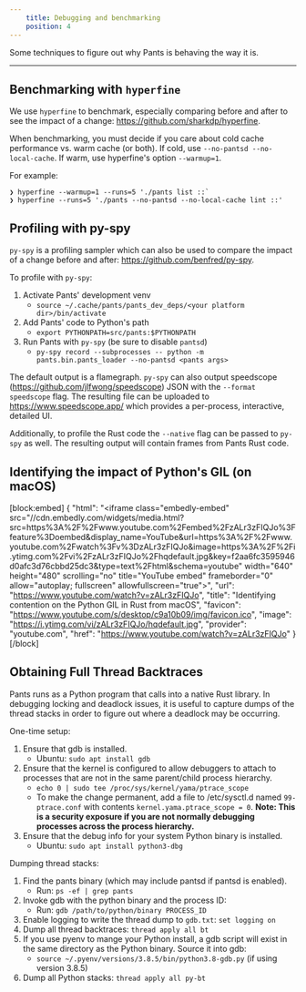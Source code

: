 ```yaml
---
    title: Debugging and benchmarking
    position: 4
---
```


Some techniques to figure out why Pants is behaving the way it is.

---

Benchmarking with `hyperfine`
-----------------------------

We use `hyperfine` to benchmark, especially comparing before and after to see the impact of a change: <https://github.com/sharkdp/hyperfine>.

When benchmarking, you must decide if you care about cold cache performance vs. warm cache (or both). If cold, use `--no-pantsd --no-local-cache`. If warm, use hyperfine's option `--warmup=1`.

For example:

```
❯ hyperfine --warmup=1 --runs=5 './pants list ::`
❯ hyperfine --runs=5 './pants --no-pantsd --no-local-cache lint ::'
```

Profiling with py-spy
---------------------

`py-spy` is a profiling sampler which can also be used to compare the impact of a change before and after: <https://github.com/benfred/py-spy>.

To profile with `py-spy`:

1. Activate Pants' development venv
   - `source ~/.cache/pants/pants_dev_deps/<your platform dir>/bin/activate`
2. Add Pants' code to Python's path
   - `export PYTHONPATH=src/pants:$PYTHONPATH`
3. Run Pants with `py-spy` (be sure to disable `pantsd`)
   - `py-spy record --subprocesses -- python -m pants.bin.pants_loader --no-pantsd <pants args>`

The default output is a flamegraph. `py-spy` can also output speedscope (<https://github.com/jlfwong/speedscope>) JSON with the `--format speedscope` flag. The resulting file can be uploaded to <https://www.speedscope.app/> which provides a per-process, interactive, detailed UI.

Additionally, to profile the Rust code the `--native` flag can be passed to `py-spy` as well. The resulting output will contain frames from Pants Rust code.

Identifying the impact of Python's GIL (on macOS)
-------------------------------------------------


[block:embed]
{
  "html": "<iframe class=\"embedly-embed\" src=\"//cdn.embedly.com/widgets/media.html?src=https%3A%2F%2Fwww.youtube.com%2Fembed%2FzALr3zFIQJo%3Ffeature%3Doembed&display_name=YouTube&url=https%3A%2F%2Fwww.youtube.com%2Fwatch%3Fv%3DzALr3zFIQJo&image=https%3A%2F%2Fi.ytimg.com%2Fvi%2FzALr3zFIQJo%2Fhqdefault.jpg&key=f2aa6fc3595946d0afc3d76cbbd25dc3&type=text%2Fhtml&schema=youtube\" width=\"640\" height=\"480\" scrolling=\"no\" title=\"YouTube embed\" frameborder=\"0\" allow=\"autoplay; fullscreen\" allowfullscreen=\"true\"></iframe>",
  "url": "https://www.youtube.com/watch?v=zALr3zFIQJo",
  "title": "Identifying contention on the Python GIL in Rust from macOS",
  "favicon": "https://www.youtube.com/s/desktop/c9a10b09/img/favicon.ico",
  "image": "https://i.ytimg.com/vi/zALr3zFIQJo/hqdefault.jpg",
  "provider": "youtube.com",
  "href": "https://www.youtube.com/watch?v=zALr3zFIQJo"
}
[/block]


Obtaining Full Thread Backtraces
--------------------------------

Pants runs as a Python program that calls into a native Rust library. In debugging locking and deadlock issues, it is useful to capture dumps of the thread stacks in order to figure out where a deadlock may be occurring.

One-time setup:

1. Ensure that gdb is installed.
   - Ubuntu: `sudo apt install gdb`
2. Ensure that the kernel is configured to allow debuggers to attach to processes that are not in the same parent/child process hierarchy.
   - `echo 0 | sudo tee /proc/sys/kernel/yama/ptrace_scope`
   - To make the change permanent, add a file to /etc/sysctl.d named `99-ptrace.conf` with contents `kernel.yama.ptrace_scope = 0`. **Note: This is a security exposure if you are not normally debugging processes across the process hierarchy.**
3. Ensure that the debug info for your system Python binary is installed.
   - Ubuntu: `sudo apt install python3-dbg`

Dumping thread stacks:

1. Find the pants binary (which may include pantsd if pantsd is enabled).
   - Run: `ps -ef | grep pants`
2. Invoke gdb with the python binary and the process ID:
   - Run: `gdb /path/to/python/binary PROCESS_ID`
3. Enable logging to write the thread dump to `gdb.txt`: `set logging on`
4. Dump all thread backtraces: `thread apply all bt`
5. If you use pyenv to mange your Python install, a gdb script will exist in the same directory as the Python binary. Source it into gdb:
   - `source ~/.pyenv/versions/3.8.5/bin/python3.8-gdb.py` (if using version 3.8.5)
6. Dump all Python stacks: `thread apply all py-bt`